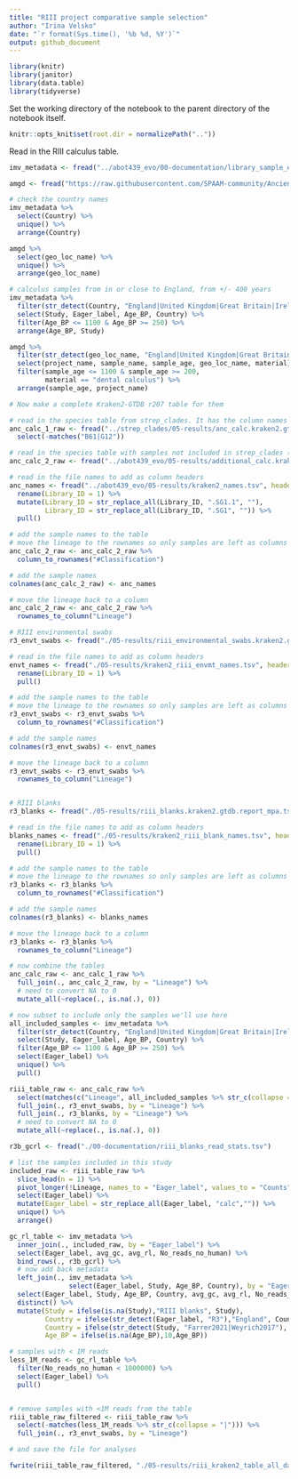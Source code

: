 ```yaml
---
title: "RIII project comparative sample selection"
author: "Irina Velsko"
date: "`r format(Sys.time(), '%b %d, %Y')`"
output: github_document
---
```


```r
library(knitr)
library(janitor)
library(data.table)
library(tidyverse)
```

Set the working directory of the notebook to the parent directory of the 
notebook itself.  

```r
knitr::opts_knit$set(root.dir = normalizePath(".."))
```

Read in the RIII calculus table.
```r

imv_metadata <- fread("../abot439_evo/00-documentation/library_sample_eager_metadata.tsv")

amgd <- fread("https://raw.githubusercontent.com/SPAAM-community/AncientMetagenomeDir/master/ancientmetagenome-hostassociated/samples/ancientmetagenome-hostassociated_samples.tsv")


```

```r
# check the country names
imv_metadata %>%
  select(Country) %>%
  unique() %>%
  arrange(Country)

amgd %>%
  select(geo_loc_name) %>%
  unique() %>%
  arrange(geo_loc_name)

```

```r
# calculus samples from in or close to England, from +/- 400 years
imv_metadata %>%
  filter(str_detect(Country, "England|United Kingdom|Great Britain|Ireland|Netherlands|Germany")) %>%
  select(Study, Eager_label, Age_BP, Country) %>%
  filter(Age_BP <= 1100 & Age_BP >= 250) %>%
  arrange(Age_BP, Study)

amgd %>%
  filter(str_detect(geo_loc_name, "England|United Kingdom|Great Britain|Ireland|Netherlands|Germany")) %>%
  select(project_name, sample_name, sample_age, geo_loc_name, material) %>%
  filter(sample_age <= 1100 & sample_age >= 200,
         material == "dental calculus") %>%
  arrange(sample_age, project_name)

```

```r
# Now make a complete Kraken2-GTDB r207 table for them

# read in the species table from strep_clades. It has the column names already
anc_calc_1_raw <- fread("../strep_clades/05-results/anc_calc.kraken2.gtdb.report_mpa_no_iberian.tsv.gz") %>%
  select(-matches("B61|G12"))

# read in the species table with samples not included in strep_clades (from abot439_evo)
anc_calc_2_raw <- fread("../abot439_evo/05-results/additional_calc.kraken2.gtdb.report_mpa.tsv") 

# read in the file names to add as column headers
anc_names <- fread("../abot439_evo/05-results/kraken2_names.tsv", header = F) %>%
  rename(Library_ID = 1) %>%
  mutate(Library_ID = str_replace_all(Library_ID, ".SG1.1", ""),
         Library_ID = str_replace_all(Library_ID, ".SG1", "")) %>%
  pull()

# add the sample names to the table
# move the lineage to the rownames so only samples are left as columns
anc_calc_2_raw <- anc_calc_2_raw %>%
  column_to_rownames("#Classification")

# add the sample names
colnames(anc_calc_2_raw) <- anc_names

# move the lineage back to a column
anc_calc_2_raw <- anc_calc_2_raw %>%
  rownames_to_column("Lineage")

```

```r
# RIII environmental swabs
r3_envt_swabs <- fread("./05-results/riii_environmental_swabs.kraken2.gtdb.report_mpa.tsv")

# read in the file names to add as column headers
envt_names <- fread("./05-results/kraken2_riii_envmt_names.tsv", header = F) %>%
  rename(Library_ID = 1) %>%
  pull()

# add the sample names to the table
# move the lineage to the rownames so only samples are left as columns
r3_envt_swabs <- r3_envt_swabs %>%
  column_to_rownames("#Classification")

# add the sample names
colnames(r3_envt_swabs) <- envt_names

# move the lineage back to a column
r3_envt_swabs <- r3_envt_swabs %>%
  rownames_to_column("Lineage")


# RIII blanks
r3_blanks <- fread("./05-results/riii_blanks.kraken2.gtdb.report_mpa.tsv")

# read in the file names to add as column headers
blanks_names <- fread("./05-results/kraken2_riii_blank_names.tsv", header = F) %>%
  rename(Library_ID = 1) %>%
  pull()

# add the sample names to the table
# move the lineage to the rownames so only samples are left as columns
r3_blanks <- r3_blanks %>%
  column_to_rownames("#Classification")

# add the sample names
colnames(r3_blanks) <- blanks_names

# move the lineage back to a column
r3_blanks <- r3_blanks %>%
  rownames_to_column("Lineage")


```

```r
# now combine the tables
anc_calc_raw <- anc_calc_1_raw %>%
  full_join(., anc_calc_2_raw, by = "Lineage") %>%
  # need to convert NA to 0
  mutate_all(~replace(., is.na(.), 0))

```

```r

# now subset to include only the samples we'll use here
all_included_samples <- imv_metadata %>%
  filter(str_detect(Country, "England|United Kingdom|Great Britain|Ireland|Netherlands|Germany")) %>%
  select(Study, Eager_label, Age_BP, Country) %>%
  filter(Age_BP <= 1100 & Age_BP >= 250) %>%
  select(Eager_label) %>%
  unique() %>%
  pull()

riii_table_raw <- anc_calc_raw %>%
  select(matches(c("Lineage", all_included_samples %>% str_c(collapse = "|")))) %>%
  full_join(., r3_envt_swabs, by = "Lineage") %>%
  full_join(., r3_blanks, by = "Lineage") %>%
  # need to convert NA to 0
  mutate_all(~replace(., is.na(.), 0))

```

```r

r3b_gcrl <- fread("./00-documentation/riii_blanks_read_stats.tsv")

# list the samples included in this study
included_raw <- riii_table_raw %>%
  slice_head(n = 1) %>%
  pivot_longer(!Lineage, names_to = "Eager_label", values_to = "Counts") %>%
  select(Eager_label) %>%
  mutate(Eager_label = str_replace_all(Eager_label, "calc","")) %>%
  unique() %>%
  arrange()

gc_rl_table <- imv_metadata %>%
  inner_join(., included_raw, by = "Eager_label") %>%
  select(Eager_label, avg_gc, avg_rl, No_reads_no_human) %>%
  bind_rows(., r3b_gcrl) %>%
  # now add back metadata
  left_join(., imv_metadata %>%
               select(Eager_label, Study, Age_BP, Country), by = "Eager_label") %>%
  select(Eager_label, Study, Age_BP, Country, avg_gc, avg_rl, No_reads_no_human) %>%
  distinct() %>%
  mutate(Study = ifelse(is.na(Study),"RIII blanks", Study),
         Country = ifelse(str_detect(Eager_label, "R3"),"England", Country),
         Country = ifelse(str_detect(Study, "Farrer2021|Weyrich2017"), "England", Country),
         Age_BP = ifelse(is.na(Age_BP),10,Age_BP))

# samples with < 1M reads
less_1M_reads <- gc_rl_table %>%
  filter(No_reads_no_human < 1000000) %>%
  select(Eager_label) %>%
  pull()


# remove samples with <1M reads from the table
riii_table_raw_filtered <- riii_table_raw %>%
  select(-matches(less_1M_reads %>% str_c(collapse = "|"))) %>%
  full_join(., r3_envt_swabs, by = "Lineage")

```


```r
# and save the file for analyses

fwrite(riii_table_raw_filtered, "./05-results/riii_kraken2_table_all_data.tsv", quote = F, sep = "\t")

```
























